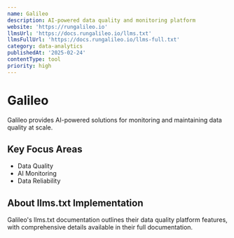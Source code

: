 ```yaml
---
name: Galileo
description: AI-powered data quality and monitoring platform
website: 'https://rungalileo.io'
llmsUrl: 'https://docs.rungalileo.io/llms.txt'
llmsFullUrl: 'https://docs.rungalileo.io/llms-full.txt'
category: data-analytics
publishedAt: '2025-02-24'
contentType: tool
priority: high
---
```


# Galileo

Galileo provides AI-powered solutions for monitoring and maintaining data quality at scale.

## Key Focus Areas

- Data Quality
- AI Monitoring
- Data Reliability

## About llms.txt Implementation

Galileo's llms.txt documentation outlines their data quality platform features, with comprehensive details available in their full documentation.
